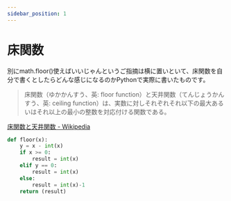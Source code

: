 ```yaml
---
sidebar_position: 1
---
```


# 床関数

別にmath.floor()使えばいいじゃんというご指摘は横に置いといて、床関数を自分で書くとしたらどんな感じになるのかPythonで実際に書いたものです。

> 床関数（ゆかかんすう、英: floor function）と天井関数（てんじょうかんすう、英: ceiling function）は、実数に対しそれぞれそれ以下の最大あるいはそれ以上の最小の整数を対応付ける関数である。

[床関数と天井関数 - Wikipedia](https://ja.wikipedia.org/wiki/%E5%BA%8A%E9%96%A2%E6%95%B0%E3%81%A8%E5%A4%A9%E4%BA%95%E9%96%A2%E6%95%B0)

```python
def floor(x):
    y = x - int(x)
    if x >= 0:
        result = int(x)
    elif y == 0:
        result = int(x)
    else:
        result = int(x)-1
    return (result)
```